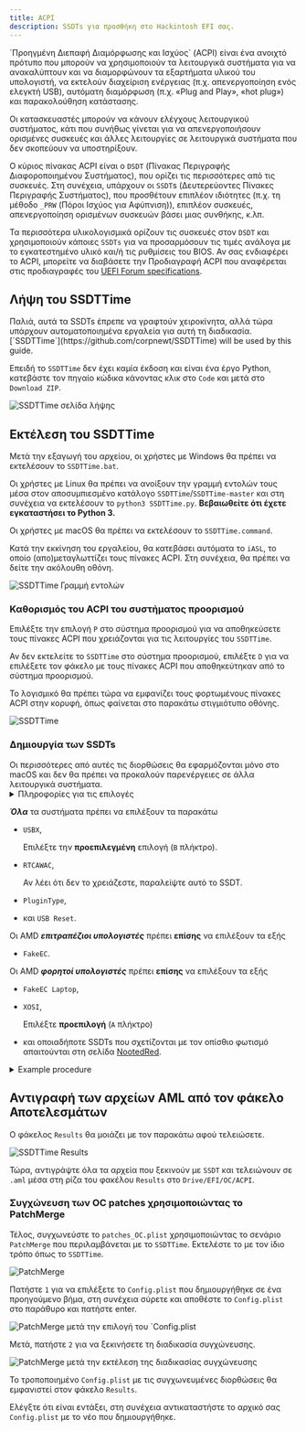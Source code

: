 ```yaml
---
title: ACPI
description: SSDTs για προσθήκη στο Hackintosh EFI σας.
---
```



<Aside type="tip">
`Προηγμένη Διεπαφή Διαμόρφωσης και Ισχύος` (ACPI) είναι ένα ανοιχτό πρότυπο που μπορούν να χρησιμοποιούν τα λειτουργικά συστήματα για να ανακαλύπτουν και να διαμορφώνουν τα εξαρτήματα υλικού του υπολογιστή, να εκτελούν διαχείριση ενέργειας (π.χ. απενεργοποίηση ενός ελεγκτή USB), αυτόματη διαμόρφωση (π.χ. «Plug and Play», «hot plug») και παρακολούθηση κατάστασης.

Οι κατασκευαστές μπορούν να κάνουν ελέγχους λειτουργικού συστήματος, κάτι που συνήθως γίνεται για να απενεργοποιήσουν ορισμένες συσκευές και άλλες λειτουργίες σε λειτουργικά συστήματα που δεν σκοπεύουν να υποστηρίξουν.

Ο κύριος πίνακας ACPI είναι ο `DSDT` (Πίνακας Περιγραφής Διαφοροποιημένου Συστήματος), που ορίζει τις περισσότερες από τις συσκευές. Στη συνέχεια, υπάρχουν οι `SSDT`s (Δευτερεύοντες Πίνακες Περιγραφής Συστήματος), που προσθέτουν επιπλέον ιδιότητες (π.χ. τη μέθοδο `_PRW` (Πόροι Ισχύος για Αφύπνιση)), επιπλέον συσκευές, απενεργοποίηση ορισμένων συσκευών βάσει μιας συνθήκης, κ.λπ.

Τα περισσότερα υλικολογισμικά ορίζουν τις συσκευές στον `DSDT` και χρησιμοποιούν κάποιες `SSDTs` για να προσαρμόσουν τις τιμές ανάλογα με το εγκατεστημένο υλικό και/ή τις ρυθμίσεις του BIOS. Αν σας ενδιαφέρει το ACPI, μπορείτε να διαβάσετε την Προδιαγραφή ACPI που αναφέρεται στις προδιαγραφές του [UEFI Forum specifications](https://uefi.org/specifications).

</Aside>

## Λήψη του SSDTTime

<Aside type="note" title="Το ήξερες;">
Παλιά, αυτά τα SSDTs έπρεπε να γραφτούν χειροκίνητα, αλλά τώρα υπάρχουν αυτοματοποιημένα εργαλεία για αυτή τη διαδικασία. [`SSDTTime`](https://github.com/corpnewt/SSDTTime) will be used by this guide.
</Aside>

Επειδή το `SSDTTime` δεν έχει καμία έκδοση και είναι ένα έργο Python, κατεβάστε τον πηγαίο κώδικα κάνοντας κλικ στο `Code` και μετά στο `Download ZIP`.

![SSDTTime σελίδα λήψης](~/assets/SSDTTimeDownload.png)

## Εκτέλεση του SSDTTime

Μετά την εξαγωγή του αρχείου, οι χρήστες με Windows θα πρέπει να εκτελέσουν το `SSDTTime.bat`.

Οι χρήστες με Linux θα πρέπει να ανοίξουν την γραμμή εντολών τους μέσα στον αποσυμπιεσμένο κατάλογο `SSDTTime`/`SSDTTime-master` και στη συνέχεια να εκτελέσουν το `python3 SSDTTime.py`. **Βεβαιωθείτε ότι έχετε εγκαταστήσει το Python 3.**

Οι χρήστες με macOS θα πρέπει να εκτελέσουν το `SSDTTime.command`.

Κατά την εκκίνηση του εργαλείου, θα κατεβάσει αυτόματα το `iASL`, το οποίο (απο)μεταγλωττίζει τους πίνακες ACPI. Στη συνέχεια, θα πρέπει να δείτε την ακόλουθη οθόνη.

![SSDTTime Γραμμή εντολών](~/assets/SSDTTimeConsole.png)

### Καθορισμός του ACPI του συστήματος προορισμού


Επιλέξτε την επιλογή `P` στο σύστημα προορισμού για να αποθηκεύσετε τους πίνακες ACPI που χρειάζονται για τις λειτουργίες του `SSDTTime`.

Αν δεν εκτελείτε το `SSDTTime` στο σύστημα προορισμού, επιλέξτε `D` για να επιλέξετε τον φάκελο με τους πίνακες ACPI που αποθηκεύτηκαν από το σύστημα προορισμού.

Το λογισμικό θα πρέπει τώρα να εμφανίζει τους φορτωμένους πίνακες ACPI στην κορυφή, όπως φαίνεται στο παρακάτω στιγμιότυπο οθόνης.

![SSDTTime](~/assets/SSDTTimeConsole_ACPILoaded.png)

### Δημιουργία των SSDTs

<Aside type="note">
Οι περισσότερες από αυτές τις διορθώσεις θα εφαρμόζονται μόνο στο macOS και δεν θα πρέπει να προκαλούν παρενέργειες σε άλλα λειτουργικά συστήματα.
</Aside>

<details>
<summary>Πληροφορίες για τις επιλογές</summary>

Τη στιγμή της συγγραφής, υπάρχουν 12 διαθέσιμες επιλογές

- `FixHPET`

  Διορθώνει τις συγκρούσεις IRQ (Αίτημα Διακοπής) στους πίνακες ACPI. Αυτές οι συγκρούσεις μπορεί να προκαλέσουν προβλήματα σε ορισμένο υλικό, όπως ο ήχος. 
  
  <Aside type="danger">
  Μην χρησιμοποιείτε αυτήν την επιλογή σε AMD, καθώς μπορεί να προκαλέσει περισσότερα προβλήματα (π.χ. δεν δουλέβι η συσκευή αφής).
  </Aside>

- `FakeEC`

  Δημιουργεί μια ψεύτικη συσκευή Ενσωματωμένου Ελεγκτή για να λειτουργήσει σωστά το macOS **και** απενεργοποιεί τον αρχικό EC.

- `FakeEC Laptop`

  Δημιουργεί μια ψεύτικη συσκευή Ενσωματωμένου Ελεγκτή για να λειτουργήσει σωστά το macOS, **αλλά δεν** απενεργοποιεί τον αρχικό EC, επειδή τα laptop τον χρειάζονται για την κατάσταση της μπαταρίας, τα πλήκτρα FN, κ.λπ.

- `USBX`

  Δημιουργεί μια συσκευή USBX που περιέχει ιδιότητες ισχύος USB απαραίτητες για τη σωστή λειτουργία. Αυτό απαιτεί επίσης μια έγκυρη συσκευή EC.

- `PluginType`

  Ορίζει την ιδιότητα `plugin-type` σε `1` στον πρώτο πυρήνα της CPU, ενεργοποιώντας το `X86PlatformPlugin`, το οποίο επιτρέπει τη διαχείριση ισχύος του CPU και του GPU (η υποστήριξη διαφέρει). Επίσης, επαναπροσδιορίζει τους επεξεργαστές με αντικείμενα `Processor` αντί για αντικείμενα `Device` αν απαιτείται, καθώς το macOS δεν υποστηρίζει το νεότερο πρότυπο.

- `PMC`

  Ορίζει τη συσκευή `PMCR` σε συστήματα που δεν την έχουν για να επιτρέψει την εγγενή υποστήριξη `NVRAM`.

- `RTCAWAC`

  Απενεργοποιεί το νέο `AWAC` (Ρολόι Συναγερμού ACPI) και ενεργοποιεί το `RTC` (Ρολόι Πραγματικού Χρόνου).

- `USB Reset`

  Απενεργοποιεί τις συσκευές `RHUB` στο ACPI για όλους τους ελεγκτές USB ώστε το macOS να απαριθμήσει σωστά τις θύρες USB σε συστήματα με προβληματικό ACPI.

- `PCI Bridge`

  Ορίζει τις γέφυρες PCI για μια καθορισμένη διαδρομή συσκευής, καθώς ορισμένες συσκευές μπορεί να μην έχουν τις γέφυρες PCI ορισμένες, γεγονός που θα κάνει το OpenCore ανίκανο να εισάγει ιδιότητες χρησιμοποιώντας το κλειδί `DeviceProperties` στη διαμόρφωση.

- `PNLF`

  Δημιουργεί μια ψεύτικη συσκευή `PNLF` με επιλέξιμο `_UID` (ουσιαστικά το προφίλ που χρησιμοποιεί) για να επιτρέψει τον εγγενή έλεγχο φωτεινότητας σε laptops.

  <Aside type="danger">
  Με την πρώτη ματιά μπορεί να φαίνεται ότι υποστηρίζει laptop AMD, αλλά δεν είναι το ίδιο με αυτό στη σελίδα NootedRed. 
  Χρησιμοποιήστε αυτό στη σελίδα που αναφέρθηκε.
  </Aside>

- `XOSI`

  Παραποιεί το λειτουργικό σύστημα σε Windows, επιτρέποντας σε οποιαδήποτε περιφερειακά κλειδωμένα πίσω από μη macOS να είναι ενεργά στο macOS.

- `Fix DMAR`

  Αφαιρεί τις Κρατημένες Περιοχές Μνήμης από τον πίνακα `DMAR`. Απαιτείται για να λειτουργήσουν ορισμένες συσκευές όπως οι ελεγκτές ethernet Intel I225 σε συστήματα Intel.

  <Aside type="danger">
  Αν ήδη χρησιμοποιείτε macOS 12.2.1 και κάτω και έναν ελεγκτή ethernet Intel I225, θα χρειαστεί να αφαιρέσετε το `e1000=0` ή `dk.e1000=0` από τα boot-args αφού κάνοντας αυτό.
  </Aside>

</details>

**_Όλα_** τα συστήματα πρέπει να επιλέξουν τα παρακάτω

- `USBX`,

  Επιλέξτε την **προεπιλεγμένη** επιλογή (`B` πλήκτρο).

- `RTCAWAC`,

  Αν λέει ότι δεν το χρειάζεστε, παραλείψτε αυτό το SSDT.

- `PluginType`,
- και `USB Reset`.

Οι AMD **_επιτραπέζιοι υπολογιστές_** πρέπει **επίσης** να επιλέξουν τα εξής

- `FakeEC`.

Οι AMD **_φορητοί υπολογιστές_** πρέπει **επίσης** να επιλέξουν τα εξής

- `FakeEC Laptop`,
- `XOSI`,

  Επιλέξτε **προεπιλογή** (`A` πλήκτρο)

- και οποιαδήποτε SSDTs που σχετίζονται με τον οπίσθιο φωτισμό απαιτούνται στη σελίδα [NootedRed](/gr/applehax/nootedred/).

<details>
<summary>Example procedure</summary>
Based on an ASRock B550m Phantom.

![SSDTTime FakeEC Αποτέλεσμα](~/assets/SSDTTime_FakeEC_Result.png)
![SSDTTime USBX Eντολή](~/assets/SSDTTime_USBX_Prompt.png)
![SSDTTime USBX Αποτέλεσμα](~/assets/SSDTTime_USBX_Result.png)
![SSDTTime PluginType Αποτέλεσμα](~/assets/SSDTTime_PluginType_Result.png)
![SSDTTime RTCAWAC Αποτέλεσμα](~/assets/SSDTTime_RTCAWAC_Result.png)
![SSDTTime USB Reset Αποτέλεσμα](~/assets/SSDTTime_USBReset_Result.png)
![SSDTTime XOSI Εντολή](~/assets/SSDTTime_XOSI_Prompt.png)
![SSDTTime XOSI Αποτέλεσμα](~/assets/SSDTTime_XOSI_Result.png)

</details>

## Αντιγραφή των αρχείων AML από τον φάκελο Αποτελεσμάτων

Ο φάκελος `Results` θα μοιάζει με τον παρακάτω αφού τελειώσετε.

![SSDTTime Results](~/assets/SSDTTimeResults.png)

Τώρα, αντιγράψτε όλα τα αρχεία που ξεκινούν με `SSDT` και τελειώνουν σε `.aml` μέσα στη ρίζα του φακέλου `Results` στο `Drive/EFI/OC/ACPI`.

### Συγχώνευση των OC patches χρησιμοποιώντας το PatchMerge

Τέλος, συγχωνεύστε το `patches_OC.plist` χρησιμοποιώντας το σενάριο `PatchMerge` που περιλαμβάνεται με το `SSDTTime`. Εκτελέστε το με τον ίδιο τρόπο όπως το `SSDTTime`.

![PatchMerge](~/assets/PatchMerge.png)

Πατήστε `1` για να επιλέξετε το `Config.plist` που δημιουργήθηκε σε ένα προηγούμενο βήμα, στη συνέχεια σύρετε και αποθέστε το `Config.plist` στο παράθυρο και πατήστε enter.

![PatchMerge μετά την επιλογή του `Config.plist](~/assets/PatchMerge_AfterSelect.png)

Μετά, πατήστε `2` για να ξεκινήσετε τη διαδικασία συγχώνευσης.

![PatchMerge μετά την εκτέλεση της διαδικασίας συγχώνευσης](~/assets/PatchMerge_Result.png)

Το τροποποιημένο `Config.plist` με τις συγχωνευμένες διορθώσεις θα εμφανιστεί στον φάκελο `Results`.

Ελέγξτε ότι είναι εντάξει, στη συνέχεια αντικαταστήστε το αρχικό σας `Config.plist` με το νέο που δημιουργήθηκε.
